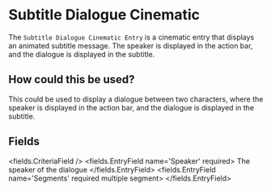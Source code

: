 
# Subtitle Dialogue Cinematic 

The `Subtitle Dialogue Cinematic Entry` is a cinematic entry that displays an animated subtitle message.
The speaker is displayed in the action bar, and the dialogue is displayed in the subtitle.

## How could this be used?

This could be used to display a dialogue between two characters, where the speaker is displayed in the action bar, and the dialogue is displayed in the subtitle.


## Fields

<fields.CriteriaField />
<fields.EntryField name='Speaker' required>
     The speaker of the dialogue
</fields.EntryField>
<fields.EntryField name='Segments' required multiple segment>
</fields.EntryField>
